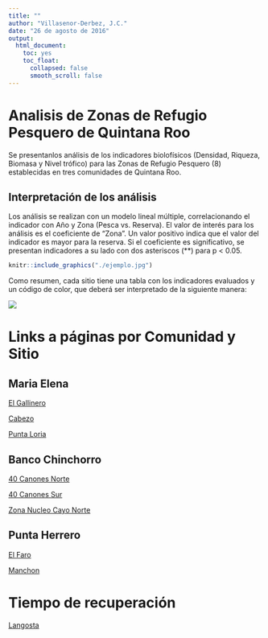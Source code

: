 ```yaml
---
title: ""
author: "Villasenor-Derbez, J.C."
date: "26 de agosto de 2016"
output: 
  html_document: 
    toc: yes
    toc_float:
      collapsed: false
      smooth_scroll: false
---
```


# Analisis de Zonas de Refugio Pesquero de Quintana Roo

Se presentanlos análisis de los indicadores biolofísicos (Densidad, Riqueza, Biomasa y Nivel trófico) para las Zonas de Refugio Pesquero (8) establecidas en tres comunidades de Quintana Roo.

## Interpretación de los análisis

Los análisis se realizan con un modelo lineal múltiple, correlacionando el indicador con Año y Zona (Pesca vs. Reserva). El valor de interés para los análisis es el coeficiente de "Zona". Un valor positivo indica que el valor del indicador es mayor para la reserva. Si el coeficiente es significativo, se presentan indicadores a su lado con dos asteriscos (\*\*) para p < 0.05.

```r

knitr::include_graphics("./ejemplo.jpg")
```

Como resumen, cada sitio tiene una tabla con los indicadores evaluados y un código de color, que deberá ser interpretado de la siguiente manera:

![](legend.png)

    
        
        
# Links a páginas por Comunidad y Sitio

## Maria Elena

[El Gallinero](ReporteMaria ElenaEl Gallinero.html)

[Cabezo](ReporteMaria ElenaCabezo.html)

[Punta Loria](ReporteMaria ElenaPunta Loria.html)


## Banco Chinchorro

[40 Canones Norte](ReporteBanco ChinchorroZRP40 Cañones Norte.html)

[40 Canones Sur](ReporteBanco ChinchorroZRP40 Cañones Sur.html)

[Zona Nucleo Cayo Norte](ReporteBanco ChinchorroZona Nucleo Cayo Norte.html)


## Punta Herrero

[El Faro](ReportePunta HerreroEl Faro.html)

[Manchon](ReportePunta HerreroManchon.html)

# Tiempo de recuperación

[Langosta](K_langosta.html)
